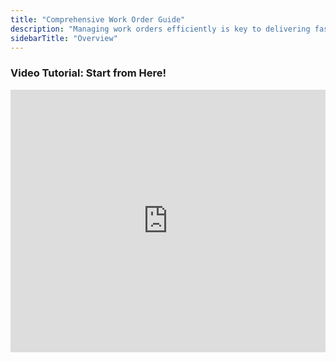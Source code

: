 ```yaml
---
title: "Comprehensive Work Order Guide"
description: "Managing work orders efficiently is key to delivering fast, reliable maintenance service—and Latchel is here to help every step of the way. This collection of help articles is your go-to resource for understanding the full life cycle of a work order in Latchel. Whether you're submitting requests, managing vendor assignments, handling resident communication, or reviewing escalations and billing, you'll find clear, actionable guidance here. These articles are designed to support both day-to-day tasks and more advanced workflows, so your team can stay organized and deliver exceptional service with confidence. "
sidebarTitle: "Overview"
---
```


### <Icon icon="camera-movie" iconType="sharp-duotone-solid" color="#ff9b8a" size={25} /> **Video Tutorial: Start from Here\!**

<iframe width="100%" height="420" src="https://www.youtube.com/embed/8CgvZXySIxA" title="Latchel Work Order: The New Experience" frameborder="0" allow="accelerometer; autoplay; clipboard-write; encrypted-media; gyroscope; picture-in-picture; web-share" referrerpolicy="strict-origin-when-cross-origin" allowfullscreen />

### **Getting Started with Work Orders**

<Card title="A Property Owner's Guide in Managing Work Orders" icon="book-open-reader" iconType="duotone" horizontal href="/s/topic/0TO5e000000h9wqGAA/A-Property-Owner-s-Guide-in-Managing-Work-Orders">
  A walkthrough to help owners stay in the loop and take action on work orders assigned to their properties.
</Card>

<CardGroup cols={2}>
  <Card title="Overview of Work Order Life Cycle" icon="life-ring" iconType="duotone" horizontal href="/s/topic/0TO5e000000h9wqGAA/Overview-of-Work-Order-Life-Cycle">
    Understand how a work order flows from creation to completion, including key statuses and team actions.
  </Card>
  <Card title="The Work Order Page" icon="book-open-cover" iconType="duotone" horizontal href="/s/topic/0TO5e000000h9wqGAA/The-Work-Order-Page">
    A breakdown of everything you can see and do on an individual work order page.
  </Card>
  <Card title="Work Order Status Definitions (Maintenance Page Overview)" icon="chart-bullet" iconType="duotone" horizontal href="/s/topic/0TO5e000000h9wqGAA/Work-Order-Status-Definitions-Maintenance-Page-Overview-New-Experience">
    A simple guide to what each work order status means and how it impacts workflow.
  </Card>
  <Card title="How to Submit a New Work Order" icon="box-open" iconType="duotone" horizontal href="/s/topic/0TO5e000000h9wqGAA/How-to-Submit-a-New-Work-Order">
    Learn how to create and submit a new work order in just a few steps.
  </Card>
</CardGroup>

### **Searching & Filtering**

<Card title="How to Use the Filter Options in the Work Order Tab Page" icon="filter-list" iconType="duotone" horizontal href="/s/topic/0TO5e000000h9wqGAA/How-to-Use-the-Filter-Options-in-the-Work-Order-Tab-Page">
  Use filters to quickly find work orders by property, status, severity, and more.
</Card>

### **Updating & Managing Work Orders**

<CardGroup cols={2}>
  <Card title="How to Update the Work Order Status (i.e. to Scheduling, Pending, Completed, Canceled)" icon="hourglass-start" iconType="duotone" horizontal href="/s/topic/0TO5e000000h9wqGAA/How-to-Update-the-Work-Order-Status-i-e-to-Scheduling-Pending-Completed-Canceled-New-Experience">
    Manually update work order statuses based on progress or new information.
  </Card>
  <Card title="How to Update the Work Order Summary" icon="money-check-pen" iconType="duotone" horizontal href="/s/topic/0TO5e000000h9wqGAA/How-to-Update-the-Work-Order-Summary">
    Edit or clarify work order summaries to give your team the right context.
  </Card>
  <Card title="How to Update a Work Order Title" icon="subtitles" iconType="duotone" horizontal href="/s/topic/0TO5e000000h9wqGAA/How-to-Update-a-Work-Order-Title-New-Experience">
    Quickly change a work order's title to better reflect the task at hand.
  </Card>
  <Card title="How to Change a Work Order Number" icon="input-numeric" iconType="duotone" horizontal href="/s/topic/0TO5e000000h9wqGAA/How-to-Change-a-Work-Order-Number-New-Experience">
    Update the work order ID to match internal tracking systems if needed.
  </Card>
  <Card title="How to Change the Service Provider on a Work Order" icon="house-person-return" iconType="duotone" horizontal href="/s/topic/0TO5e000000h9wqGAA/How-to-Change-the-Service-Provider-on-a-Work-Order-New-Experience">
    Swap out the service provider handling a work order with a few clicks.
  </Card>
  <Card title="How to Change the Property on a Work Order" icon="house-chimney" iconType="duotone" horizontal href="/s/topic/0TO5e000000h9wqGAA/How-to-Change-the-Property-on-a-Work-Order-New-Experience">
    Move a work order to a different property when submitted under the wrong one.
  </Card>
  <Card title="How to Change the Primary Resident on a Work Order" icon="user-check" iconType="duotone" horizontal href="/s/topic/0TO5e000000h9wqGAA/How-to-Change-the-Primary-Resident-on-a-Work-Order-New-Experience">
    Assign a different resident to a work order for better communication.
  </Card>
  <Card title="How to Change the Severity Settings on a Work Order" icon="sunset" iconType="duotone" horizontal="false" href="/s/topic/0TO5e000000h9wqGAA/How-to-Change-the-Severity-Settings-on-a-Work-Order">
    Adjust the urgency level of a work order to match the issue’s actual priority.
  </Card>
  <Card title="How to Update the Approved Budget on an Active Work Order" icon="money-bill-trend-up" iconType="duotone" horizontal href="/s/topic/0TO5e000000h9wqGAA/How-to-Update-the-Approved-Budget-on-an-Active-Work-Order-New-Experience">
    Edit the approved budget for ongoing work based on new estimates or changes.
  </Card>
  <Card title="How to Update the Skill Required on a Work Order" icon="chart-network" iconType="duotone" horizontal="false" href="/s/topic/0TO5e000000h9wqGAA/How-to-Update-the-Skill-Required-on-a-Work-Order-New-Experience">
    Adjust the required skill to ensure the right type of service provider is assigned.
  </Card>
</CardGroup>

### **Controlling Work Order Flow & Permission**

<CardGroup cols={2}>
  <Card title="How to Place a Work Order On Hold" icon="circle-pause" iconType="duotone" horizontal href="/s/topic/0TO5e000000h9wqGAA/How-to-Place-a-Work-Order-On-Hold-New-Experience">
    Pause work orders that need to wait without canceling them.
  </Card>
  <Card title="Updating Work Order on Waiting For Materials Status" icon="stopwatch" iconType="duotone" horizontal href="/s/topic/0TO5e000000h9wqGAA/How-to-Set-Work-Order-Appointments-New-Experience">
    Track work orders waiting on parts or materials with this status update.
  </Card>
  <Card title="How to Take Action When a Work Order Is Pending" icon="right-long-to-line" iconType="duotone" horizontal href="/s/topic/0TO5e000000h9wqGAA/How-to-Take-Action-When-a-Work-Order-Is-Pending-New-Experience">
    Know what to check and how to move pending work orders forward.
  </Card>
  <Card title="How to Update Status of Work Orders on Waiting for PM" icon="user-clock" iconType="duotone" horizontal href="/s/topic/0TO5e000000h9wqGAA/How-to-Update-Status-of-Work-Orders-on-Waiting-for-PM">
    Take the next steps when a work order is paused for property manager input.
  </Card>
  <Card title="How to Enable Service Provider Locked-In on a Work Order" icon="shield-keyhole" iconType="duotone" horizontal href="/s/topic/0TO5e000000h9wqGAA/How-to-Enable-Service-Provider-Locked-In-on-a-Work-Order-New-Experience">
    Prevent a provider from being changed once locked into a job.
  </Card>
  <Card title="How to Set a Work Order as Mandatory" icon="building-lock" iconType="duotone" horizontal href="/s/topic/0TO5e000000h9wqGAA/How-to-Set-a-Work-Order-as-Mandatory-New-Experience">
    Prevent residents from canceling critical work orders by marking them as mandatory.
  </Card>
  <Card title="How to Add a New Problem/Location Setting From the Work Order Page" icon="location-check" iconType="duotone" horizontal href="/s/topic/0TO5e000000h9wqGAA/How-to-Add-a-New-Problem-Location-Setting-From-the-Work-Order-Page-New-Experience">
    Add a new issue type or location tag directly from an open work order.
  </Card>
  <Card title="How to Provide Permission for Service Provider to Access Property for a Work Order" icon="universal-access" iconType="duotone" horizontal href="/s/topic/0TO5e000000h9wqGAA/How-to-Provide-Permission-for-Service-Provider-to-Access-Property-for-a-Work-Order-New-Experience">
    Indicate when service providers can enter properties without a resident present.
  </Card>
</CardGroup>

### **Duplicate, Recall & Reopen**

<CardGroup cols={2}>
  <Card title="Duplicate vs. Recall Work Order: Know their Difference" icon="check-double" iconType="duotone" horizontal href="/s/topic/0TO5e000000h9wqGAA/Duplicate-vs-Recall-Work-Order-Know-their-Difference">
    Understand how duplicates and recall orders differ and when each is used.
  </Card>
  <Card title="How to Approve or Deny a Duplicate Work Order" icon="thumbs-up" iconType="duotone" horizontal href="/s/topic/0TO5e000000h9wqGAA/How-to-Approve-or-Deny-a-Duplicate-Work-Order">
    Review and act on flagged duplicates to avoid redundant work.
  </Card>
  <Card title="How to Reopen a Work Order" icon="folder-open" iconType="duotone" horizontal href="/s/topic/0TO5e000000h9wqGAA/How-to-Reopen-a-Work-Order-New-Experience">
    Reopen a previously closed work order when additional action is needed.
  </Card>
</CardGroup>

### **Canceling & Resending**

<CardGroup cols={2}>
  <Card title="How to Cancel a Work Order" icon="circle-xmark" iconType="duotone" horizontal href="/s/topic/0TO5e000000h9wqGAA/How-to-Cancel-a-Work-Order-New-Experience">
    Cancel a work order when it’s no longer needed or was submitted in error.
  </Card>
  <Card title="How to Resend the Work Order Details to the Service Provider" icon="hexagon-check" iconType="duotone" horizontal href="/s/topic/0TO5e000000h9wqGAA/How-to-Resend-the-Work-Order-Details-to-the-Service-Provider">
    Resend job details if a provider needs a reminder or didn’t receive them.
  </Card>
</CardGroup>

### 